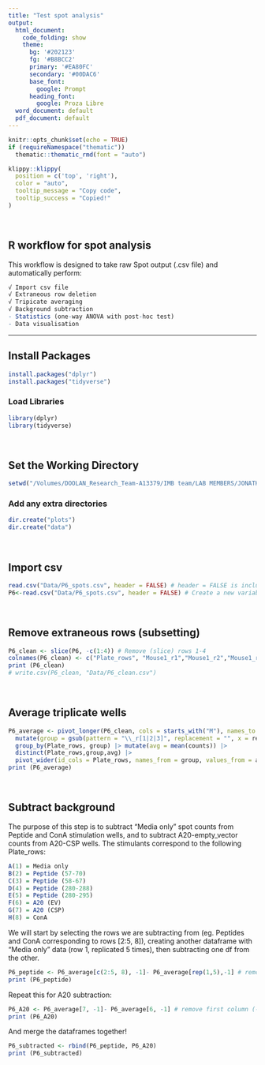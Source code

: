 ```yaml
---
title: "Test spot analysis"
output:
  html_document:
    code_folding: show
    theme:
      bg: '#202123'
      fg: '#B8BCC2'
      primary: '#EA80FC'
      secondary: '#00DAC6'
      base_font:
        google: Prompt
      heading_font:
        google: Proza Libre
  word_document: default
  pdf_document: default
---
```


```r
knitr::opts_chunk$set(echo = TRUE)
if (requireNamespace("thematic")) 
  thematic::thematic_rmd(font = "auto")
```


```r
klippy::klippy(
  position = c('top', 'right'),
  color = "auto",
  tooltip_message = "Copy code",
  tooltip_success = "Copied!"
)
```

<br>

## R workflow for spot analysis

This workflow is designed to take raw Spot output (.csv file) and automatically perform:

```r
√ Import csv file
√ Extraneous row deletion
√ Tripicate averaging
√ Background subtraction
- Statistics (one-way ANOVA with post-hoc test)
- Data visualisation
```
---

## Install Packages

```r
install.packages("dplyr")
install.packages("tidyverse")
```

### Load Libraries

```r
library(dplyr)
library(tidyverse)
```
<br>

## Set the Working Directory

```r
setwd("/Volumes/DOOLAN_Research_Team-A13379/IMB team/LAB MEMBERS/JONATHAN TAN/Projects/ANOVA_tutorial/ANOVA_tutorial")
```

### Add any extra directories

```r
dir.create("plots")
dir.create("data")
```
<br>

## Import csv
```r
read.csv("Data/P6_spots.csv", header = FALSE) # header = FALSE is included to avoid the error: more columns than column names
P6<-read.csv("Data/P6_spots.csv", header = FALSE) # Create a new variable (P6) and save the contents of the .csv file into that variable
```
<br>

## Remove extraneous rows (subsetting)
```r
P6_clean <- slice(P6, -c(1:4)) # Remove (slice) rows 1-4
colnames(P6_clean) <- c("Plate_rows", "Mouse1_r1","Mouse1_r2","Mouse1_r3","Mouse2_r1","Mouse2_r2","Mouse2_r3","Mouse3_r1","Mouse3_r2","Mouse3_r3","Mouse4_r1","Mouse4_r2","Mouse4_r3") # Change to meaningful header names (r1 = replicate 1)
print (P6_clean)
# write.csv(P6_clean, "Data/P6_clean.csv")
```
<br>

## Average triplicate wells
```r
P6_average <- pivot_longer(P6_clean, cols = starts_with("M"), names_to = "replicates", values_to = "counts") |> # Convert dataframe into "Tall format" by concatenating columns (MouseX_rX) into one column (replicates)
  mutate(group = gsub(pattern = "\\_r[1|2|3]", replacement = "", x = replicates)) |> # Search/match headers for the characters/pattern xxx_r1 etc, substitute/replace with nothing "" (ie. Mouse1). Search within "replicates"
  group_by(Plate_rows, group) |> mutate(avg = mean(counts)) |> 
  distinct(Plate_rows,group,avg) |> 
  pivot_wider(id_cols = Plate_rows, names_from = group, values_from = avg) |> as.data.frame()
print (P6_average)
```

<br>

## Subtract background

The purpose of this step is to subtract "Media only" spot counts from Peptide and ConA stimulation wells, and to subtract A20-empty_vector counts from A20-CSP wells. The stimulants correspond to the following Plate_rows:
```r
A(1) = Media only
B(2) = Peptide (57-70)
C(3) = Peptide (58-67)
D(4) = Peptide (280-288)
E(5) = Peptide (280-295)
F(6) = A20 (EV)
G(7) = A20 (CSP)
H(8) = ConA
```

We will start by selecting the rows we are subtracting from (eg. Peptides and ConA corresponding to rows [2:5, 8]), creating another dataframe with "Media only" data (row 1, replicated 5 times), then subtracting one df from the other.
```r
P6_peptide <- P6_average[c(2:5, 8), -1]- P6_average[rep(1,5),-1] # remove first column (-1)
print (P6_peptide)
```

Repeat this for A20 subtraction:
```r
P6_A20 <- P6_average[7, -1]- P6_average[6, -1] # remove first column (-1)
print (P6_A20)
```

And merge the dataframes together!
```r
P6_subtracted <- rbind(P6_peptide, P6_A20)
print (P6_subtracted)
```

